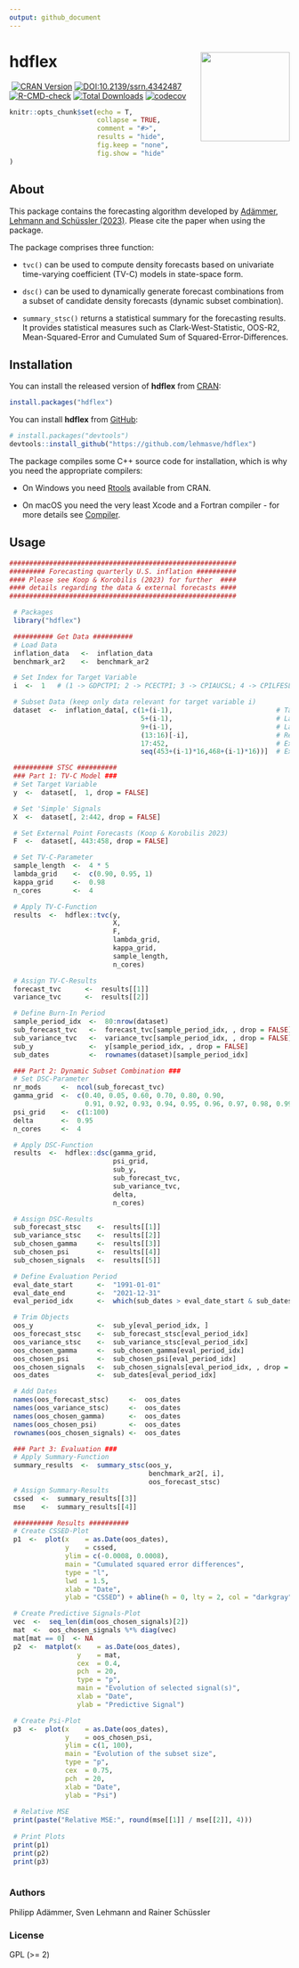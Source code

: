 ```yaml
---
output: github_document
---
```


<!-- README.md is generated from README.Rmd. Please edit that file -->

# hdflex <a href='https://github.com/lehmasve/hdflex'><img src='man/figures/logo.png' align="right" height="160" /></a>

⁠<!-- badges: start -->⁠
[![CRAN Version](https://www.r-pkg.org/badges/version/hdflex)](https://CRAN.R-project.org/package=hdflex)
[![DOI:10.2139/ssrn.4342487](http://img.shields.io/badge/DOI-10.2139/ssrn.4342487-163870.svg)](https://dx.doi.org/10.2139/ssrn.4342487)
[![R-CMD-check](https://github.com/lehmasve/hdflex/actions/workflows/R-CMD-check.yaml/badge.svg)](https://github.com/lehmasve/hdflex/actions/workflows/R-CMD-check.yaml)
[![Total Downloads](https://cranlogs.r-pkg.org/badges/grand-total/hdflex?color=orange)](https://CRAN.R-project.org/package=hdflex)
[![codecov](https://codecov.io/gh/lehmasve/hdflex/branch/dev/graph/badge.svg?token=leKtsb0Kub)](https://app.codecov.io/gh/lehmasve/hdflex)
⁠<!-- badges: end -->⁠

```r
knitr::opts_chunk$set(echo = T,
                      collapse = TRUE,
                      comment = "#>",
                      results = "hide",
                      fig.keep = "none",
                      fig.show = "hide"
)
```


## About
This package contains the forecasting algorithm developed by [Adämmer, Lehmann and Schüssler (2023) ](https://dx.doi.org/10.2139/ssrn.4342487). Please cite the paper when using the package.

The package comprises three function:

- `tvc()` can be used to compute density forecasts based on univariate time-varying coefficient (TV-C) models in state-space form.

- `dsc()` can be used to dynamically generate forecast combinations from a subset of candidate density forecasts (dynamic subset combination).

- `summary_stsc()` returns a statistical summary for the forecasting results. It provides statistical measures such as Clark-West-Statistic, OOS-R2, Mean-Squared-Error and Cumulated Sum of Squared-Error-Differences.

## Installation
You can install the released version of **hdflex** from [CRAN](https://CRAN.R-project.org):

``` r
install.packages("hdflex")
```

You can install **hdflex** from [GitHub](https://github.com/lehmasve/hdflex):

``` r
# install.packages("devtools")
devtools::install_github("https://github.com/lehmasve/hdflex")
```

The package compiles some C++ source code for installation, which is why you need the appropriate compilers:

- On Windows you need [Rtools](https://cran.r-project.org/bin/windows/Rtools/) available from CRAN. 

- On macOS you need the very least Xcode and a Fortran compiler - for more details see [Compiler](https://mac.r-project.org/tools/).

## Usage
```r
#########################################################
######### Forecasting quarterly U.S. inflation ##########
#### Please see Koop & Korobilis (2023) for further  ####
#### details regarding the data & external forecasts ####
#########################################################

 # Packages
 library("hdflex")

 ########## Get Data ##########
 # Load Data
 inflation_data   <-  inflation_data
 benchmark_ar2    <-  benchmark_ar2

 # Set Index for Target Variable
 i  <-  1   # (1 -> GDPCTPI; 2 -> PCECTPI; 3 -> CPIAUCSL; 4 -> CPILFESL)

 # Subset Data (keep only data relevant for target variable i)
 dataset  <-  inflation_data[, c(1+(i-1),                          # Target Variable
                                 5+(i-1),                          # Lag 1
                                 9+(i-1),                          # Lag 2
                                 (13:16)[-i],                      # Remaining Price Series
                                 17:452,                           # Exogenous Predictor Variables
                                 seq(453+(i-1)*16,468+(i-1)*16))]  # Ext. Point Forecasts

 ########## STSC ##########
 ### Part 1: TV-C Model ###
 # Set Target Variable
 y  <-  dataset[,  1, drop = FALSE]

 # Set 'Simple' Signals
 X  <-  dataset[, 2:442, drop = FALSE]

 # Set External Point Forecasts (Koop & Korobilis 2023)
 F  <-  dataset[, 443:458, drop = FALSE]

 # Set TV-C-Parameter
 sample_length  <-  4 * 5
 lambda_grid    <-  c(0.90, 0.95, 1)
 kappa_grid     <-  0.98
 n_cores        <-  4

 # Apply TV-C-Function
 results  <-  hdflex::tvc(y,
                          X,
                          F,
                          lambda_grid,
                          kappa_grid,
                          sample_length,
                          n_cores)

 # Assign TV-C-Results
 forecast_tvc      <-  results[[1]]
 variance_tvc      <-  results[[2]]

 # Define Burn-In Period
 sample_period_idx  <-  80:nrow(dataset)
 sub_forecast_tvc   <-  forecast_tvc[sample_period_idx, , drop = FALSE]
 sub_variance_tvc   <-  variance_tvc[sample_period_idx, , drop = FALSE]
 sub_y              <-  y[sample_period_idx, , drop = FALSE]
 sub_dates          <-  rownames(dataset)[sample_period_idx]

 ### Part 2: Dynamic Subset Combination ###
 # Set DSC-Parameter
 nr_mods     <-  ncol(sub_forecast_tvc)
 gamma_grid  <-  c(0.40, 0.05, 0.60, 0.70, 0.80, 0.90,
                   0.91, 0.92, 0.93, 0.94, 0.95, 0.96, 0.97, 0.98, 0.99, 1.00)
 psi_grid    <-  c(1:100)
 delta       <-  0.95
 n_cores     <-  4

 # Apply DSC-Function
 results  <-  hdflex::dsc(gamma_grid,
                          psi_grid,
                          sub_y,
                          sub_forecast_tvc,
                          sub_variance_tvc,
                          delta,
                          n_cores)

 # Assign DSC-Results
 sub_forecast_stsc    <-  results[[1]]
 sub_variance_stsc    <-  results[[2]]
 sub_chosen_gamma     <-  results[[3]]
 sub_chosen_psi       <-  results[[4]]
 sub_chosen_signals   <-  results[[5]]

 # Define Evaluation Period
 eval_date_start      <-  "1991-01-01"
 eval_date_end        <-  "2021-12-31"
 eval_period_idx      <-  which(sub_dates > eval_date_start & sub_dates <= eval_date_end)

 # Trim Objects
 oos_y                <-  sub_y[eval_period_idx, ]
 oos_forecast_stsc    <-  sub_forecast_stsc[eval_period_idx]
 oos_variance_stsc    <-  sub_variance_stsc[eval_period_idx]
 oos_chosen_gamma     <-  sub_chosen_gamma[eval_period_idx]
 oos_chosen_psi       <-  sub_chosen_psi[eval_period_idx]
 oos_chosen_signals   <-  sub_chosen_signals[eval_period_idx, , drop = FALSE]
 oos_dates            <-  sub_dates[eval_period_idx]

 # Add Dates
 names(oos_forecast_stsc)     <-  oos_dates
 names(oos_variance_stsc)     <-  oos_dates
 names(oos_chosen_gamma)      <-  oos_dates
 names(oos_chosen_psi)        <-  oos_dates
 rownames(oos_chosen_signals) <-  oos_dates

 ### Part 3: Evaluation ###
 # Apply Summary-Function
 summary_results  <-  summary_stsc(oos_y,
                                   benchmark_ar2[, i],
                                   oos_forecast_stsc)
 # Assign Summary-Results
 cssed  <-  summary_results[[3]]
 mse    <-  summary_results[[4]]

 ########## Results ##########
 # Create CSSED-Plot
 p1  <-  plot(x    = as.Date(oos_dates),
              y    = cssed,
              ylim = c(-0.0008, 0.0008),
              main = "Cumulated squared error differences",
              type = "l",
              lwd  = 1.5,
              xlab = "Date",
              ylab = "CSSED") + abline(h = 0, lty = 2, col = "darkgray")

 # Create Predictive Signals-Plot
 vec  <-  seq_len(dim(oos_chosen_signals)[2])
 mat  <-  oos_chosen_signals %*% diag(vec)
 mat[mat == 0]  <- NA
 p2  <-  matplot(x    = as.Date(oos_dates),
                 y    = mat,
                 cex  = 0.4,
                 pch  = 20,
                 type = "p",
                 main = "Evolution of selected signal(s)",
                 xlab = "Date",
                 ylab = "Predictive Signal")

 # Create Psi-Plot
 p3  <-  plot(x    = as.Date(oos_dates),
              y    = oos_chosen_psi,
              ylim = c(1, 100),
              main = "Evolution of the subset size",
              type = "p",
              cex  = 0.75,
              pch  = 20,
              xlab = "Date",
              ylab = "Psi")
 
 # Relative MSE
 print(paste("Relative MSE:", round(mse[[1]] / mse[[2]], 4)))
 
 # Print Plots
 print(p1)
 print(p2)
 print(p3)
 
```


### Authors
Philipp Adämmer, Sven Lehmann and Rainer Schüssler

### License

GPL (>= 2)
